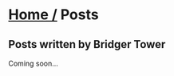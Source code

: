 

# <span className="not-prose transition-all text-muted-foreground hover:text-accent-foreground">[Home /](/)</span> Posts

## Posts written by Bridger Tower

Coming soon...
